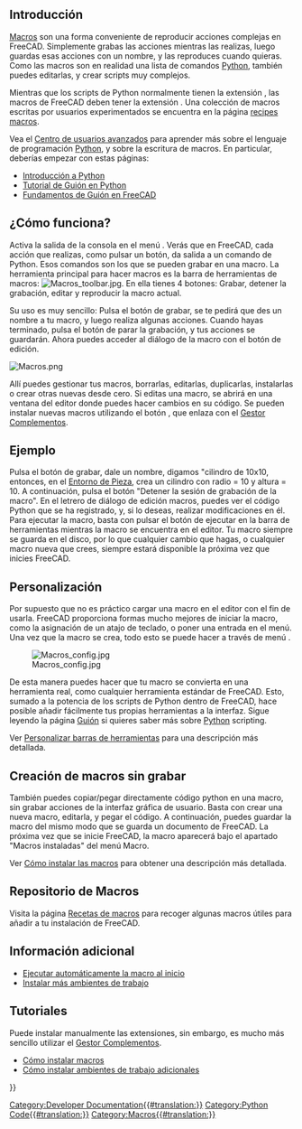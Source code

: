 <languages/>

{{Docnav
|[[Scripting_and_macros|Scripting and macros]]
|[[Scripts|Scripts]]
}}

{{TOCright}}

<span id="Introduction"></span>
== Introducción ==

[[Macros/es|Macros]] son una forma conveniente de reproducir acciones complejas en FreeCAD. Simplemente grabas las acciones mientras las realizas, luego guardas esas acciones con un nombre, y las reproduces cuando quieras. Como las macros son en realidad una lista de comandos [[Python/es|Python]], también puedes editarlas, y crear scripts muy complejos.

<div class="mw-translate-fuzzy">
Mientras que los scripts de Python normalmente tienen la extensión {{incode|.py}}, las macros de FreeCAD deben tener la extensión {{incode|.FCMacro}}. Una colección de macros escritas por usuarios experimentados se encuentra en la página [[macros recipes/es|recipes macros]].
</div>

Vea el [[Power_users_hub/es|Centro de usuarios avanzados]] para aprender más sobre el lenguaje de programación [[Python/es|Python]], y sobre la escritura de macros. En particular, deberías empezar con estas páginas:
* [[Introduction_to_Python/es|Introducción a Python]]
* [[Python_scripting_tutorial/es|Tutorial de Guión en Python]]
* [[FreeCAD_Scripting_Basics/es|Fundamentos de Guión en FreeCAD]]

<span id="How_it_works"></span>
==  ¿Cómo funciona? ==

<div class="mw-translate-fuzzy">
Activa la salida de la consola en el menú {{MenuCommand|Edición → Preferencias → General → Macro → Mostrar comandos de scripts en la consola de python}}. Verás que en FreeCAD, cada acción que realizas, como pulsar un botón, da salida a un comando de Python. Esos comandos son los que se pueden grabar en una macro. La herramienta principal para hacer macros es la barra de herramientas de macros: [[Image:Macros_toolbar.jpg]]. En ella tienes 4 botones: Grabar, detener la grabación, editar y reproducir la macro actual.
</div>

Su uso es muy sencillo: Pulsa el botón de grabar, se te pedirá que des un nombre a tu macro, y luego realiza algunas acciones. Cuando hayas terminado, pulsa el botón de parar la grabación, y tus acciones se guardarán. Ahora puedes acceder al diálogo de la macro con el botón de edición.

[[Image:Macros.png]]
{{Caption|Diálogo de macros, que enumera las macros disponibles en el sistema}}

<div class="mw-translate-fuzzy">
Allí puedes gestionar tus macros, borrarlas, editarlas, duplicarlas, instalarlas o crear otras nuevas desde cero. Si editas una macro, se abrirá en una ventana del editor donde puedes hacer cambios en su código.  Se pueden instalar nuevas macros utilizando el botón {{button|Complementos...}}, que enlaza con el [[Std_AddonMgr/es|Gestor Complementos]].
</div>

<span id="Example"></span>
== Ejemplo ==

<div class="mw-translate-fuzzy">
Pulsa el botón de grabar, dale un nombre, digamos "cilindro de 10x10, entonces, en el [[Part_Workbench/es|Entorno de Pieza]], crea un cilindro con radio = 10 y altura = 10. A continuación, pulsa el botón "Detener la sesión de grabación de la macro". En el letrero de diálogo de edición macros, puedes ver el código Python que se ha registrado, y, si lo deseas, realizar modificaciones en él. Para ejecutar la macro, basta con pulsar el botón de ejecutar en la barra de herramientas mientras la macro se encuentra en el editor. Tu macro siempre se guarda en el disco, por lo que cualquier cambio que hagas, o cualquier macro nueva que crees, siempre estará disponible la próxima vez que inicies FreeCAD.
</div>

<span id="Customizing"></span>
== Personalización  ==

Por supuesto que no es práctico cargar una macro en el editor con el fin de usarla. FreeCAD proporciona formas mucho mejores de iniciar la macro, como la asignación de un atajo de teclado, o poner una entrada en el menú. Una vez que la macro se crea, todo esto se puede hacer a través de menú  {{MenuCommand| Herramientas →  Personalizar}}.

[[Image:Macros config.jpg]]

<div class="mw-translate-fuzzy">
De esta manera puedes hacer que tu macro se convierta en una herramienta real, como cualquier herramienta estándar de FreeCAD. Esto, sumado a la potencia de los scripts de Python dentro de FreeCAD, hace posible añadir fácilmente tus propias herramientas a la interfaz. Sigue leyendo la página [[Scripting/es|Guión]] si quieres saber más sobre [[Python/es|Python]] scripting.
</div>

Ver [[Customize_Toolbars/es|Personalizar barras de herramientas]] para una descripción más detallada.

<span id="Creating_macros_without_recording"></span>
== Creación de macros sin grabar ==

También puedes copiar/pegar directamente código python en una macro, sin grabar acciones de la interfaz gráfica de usuario. Basta con crear una nueva macro, editarla, y pegar el código. A continuación, puedes guardar la macro del mismo modo que se guarda un documento de FreeCAD. La próxima vez que se inicie FreeCAD, la macro aparecerá bajo el apartado "Macros instaladas" del menú Macro.

<div class="mw-translate-fuzzy">
Ver [[How to install macros/es|Cómo instalar las macros]] para obtener una descripción más detallada.
</div>

<span id="Macro_repositories"></span>
<div class="mw-translate-fuzzy">
== Repositorio de Macros ==
</div>

<div class="mw-translate-fuzzy">
Visita la página [[Macros recipes/es|Recetas de macros]] para recoger algunas macros útiles para añadir a tu instalación de FreeCAD.
</div>

<span id="Additional_information"></span>
== Información adicional ==

* [[Macro_at_Startup/es|Ejecutar automáticamente la macro al inicio]]
* [[Installing_more_workbenches/es|Instalar más ambientes de trabajo]]

<span id="Tutorials"></span>
== Tutoriales ==

<div class="mw-translate-fuzzy">
Puede instalar manualmente las extensiones, sin embargo, es mucho más sencillo utilizar el [[Std_AddonMgr/es|Gestor Complementos]].
* [[How to install macros/es|Cómo instalar macros]]
* [[How_to_install_additional_workbenches/es|Cómo instalar ambientes de trabajo adicionales]]
</div>


<div class="mw-translate-fuzzy">
{{docnav/es|Standard Menu/es|Introduction to Python/es}}
</div>

{{Powerdocnavi{{#translation:}}}}
[[Category:Developer Documentation{{#translation:}}]]
[[Category:Python Code{{#translation:}}]]
[[Category:Macros{{#translation:}}]]